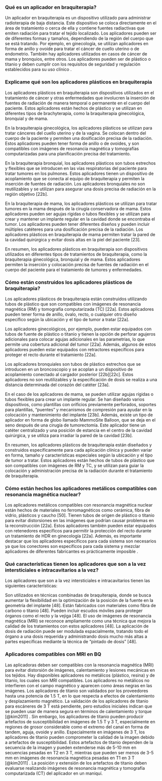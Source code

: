 ### Qué es un aplicador en braquiterapia?

Un aplicador en braquiterapia es un dispositivo utilizado para administrar radioterapia de baja distancia. Este dispositivo se coloca directamente en el área de tratamiento o cerca de ella y contiene fuentes radiactivas que emiten radiación para tratar el tejido localizado. Los aplicadores pueden ser de diferentes formas y tamaños, dependiendo de la región del cuerpo que se está tratando. Por ejemplo, en ginecología, se utilizan aplicadores en forma de anillo y ovoide para tratar el cáncer de cuello uterino o de endometrio. También hay aplicadores utilizados en casos de cáncer de mama y bronquios, entre otros. Los aplicadores pueden ser de plástico o titanio y deben cumplir con los requisitos de seguridad y regulación establecidos para su uso clínico .

### Explicame qué son los aplicadores plásticos en braquiterapia

Los aplicadores plásticos en braquiterapia son dispositivos utilizados en el tratamiento de cáncer y otras enfermedades que involucren la inserción de fuentes de radiación de manera temporal o permanente en el cuerpo del paciente. Estos aplicadores están hechos de plástico y se utilizan en diferentes tipos de brachyterapia, como la braquiterapia ginecológica, bronquial y de mama.

En la braquiterapia ginecológica, los aplicadores plásticos se utilizan para tratar cánceres del cuello uterino y de la vagina. Se colocan dentro del cuerpo de la paciente y permiten una dosificación precisa de la radiación. Estos aplicadores pueden tener forma de anillo o de ovoides, y son compatibles con imágenes de resonancia magnética y tomografías computarizadas para una planificación precisa del tratamiento.

En la braquiterapia bronquial, los aplicadores plásticos son tubos estrechos y flexibles que se introducen en las vías respiratorias del paciente para tratar tumores en los pulmones. Estos aplicadores tienen un dispositivo de acoplamiento que se conecta al equipo de braquiterapia y permiten la inserción de fuentes de radiación. Los aplicadores bronquiales no son reutilizables y se utilizan para asegurar una dosis precisa de radiación en la región objetivo \[22b\].

En la braquiterapia de mama, los aplicadores plásticos se utilizan para tratar tumores en la mama después de la cirugía conservadora de mama. Estos aplicadores pueden ser agujas rígidas o tubos flexibles y se utilizan para crear y mantener un implante regular en la cavidad donde se encontraba el tumor. Los aplicadores pueden tener diferentes diseños y pueden incluir múltiples catéteres para una dosificación precisa de la radiación. Los aplicadores plásticos en braquiterapia de mama permiten tratar la pared de la cavidad quirúrgica y evitar dosis altas en la piel del paciente \[23\].

En resumen, los aplicadores plásticos en braquiterapia son dispositivos utilizados en diferentes tipos de tratamientos de braquiterapia, como la braquiterapia ginecológica, bronquial y de mama. Estos aplicadores permiten la inserción y colocación precisa de fuentes de radiación en el cuerpo del paciente para el tratamiento de tumores y enfermedades.

### Cómo están construidos los aplicadores plásticos de braquiterapia?

Los aplicadores plásticos de braquiterapia están construidos utilizando tubos de plástico que son compatibles con imágenes de resonancia magnética (RM) y tomografía computarizada (TC) \[22a\]. Estos aplicadores pueden tener forma de anillo, óvalo, recto, o cualquier otro diseño específico según la ubicación y el tipo de tumor a tratar \[22a\].

Los aplicadores ginecológicos, por ejemplo, pueden estar equipados con tubos de fuente de plástico o titanio y tienen la opción de perforar agujeros adicionales para colocar agujas adicionales en las parametrias, lo que permite una cobertura adicional del tumor \[22a\]. Además, algunos de estos aplicadores pueden estar equipados con retractores específicos para proteger el recto durante el tratamiento \[22a\].

Los aplicadores bronquiales son tubos de plástico estrechos que se introducen en un broncoscopio y se acoplan a un dispositivo de acoplamiento conectado al cargador posterior \[22b\]\[22c\]. Estos aplicadores no son reutilizables y la especificación de dosis se realiza a una distancia determinada del corazón del catéter \[23a\].

En el caso de los aplicadores de mama, se pueden utilizar agujas rígidas o tubos flexibles para crear un implante regular. Se han diseñado varios dispositivos, como plantillas con orificios previamente perforados, soportes para plantillas, "puentes" y mecanismos de compresión para ayudar en la colocación y mantenimiento del implante \[23b\]. Además, existe un tipo de aplicador en forma de globo llamado MammoSite Balloon, que se deja en el seno después de una cirugía de tumorectomía. Este aplicador tiene un catéter centralizado y una posición de estancia en el centro de la cavidad quirúrgica, y se utiliza para irradiar la pared de la cavidad \[23b\].

En resumen, los aplicadores plásticos de braquiterapia están diseñados y construidos específicamente para cada aplicación clínica y pueden variar en forma, tamaño y características especiales según la ubicación y el tipo de tumor a tratar. Estos aplicadores están hechos de tubos de plástico que son compatibles con imágenes de RM y TC, y se utilizan para guiar la colocación y administración precisa de la radiación durante el tratamiento de braquiterapia.

### Cómo están hechos los aplicadores metálicos compatibles con resonancia magnética nuclear?

Los aplicadores metálicos compatibles con resonancia magnética nuclear están hechos de materiales no ferromagnéticos como cerámica, fibra de vidrio, plásticos y caucho \[50\]. Tienen tubos de origen de plástico o titanio para evitar distorsiones en las imágenes que podrían causar problemas en la reconstrucción \[22a\]. Estos aplicadores también pueden estar equipados con retenedores específicos para permitir la protección del recto durante un tratamiento de HDR en ginecología \[22a\]. Además, es importante destacar que los aplicadores específicos para cada sistema son necesarios ya que los conectores son específicos para cada sistema y mezclar aplicadores de diferentes fabricantes es prácticamente imposible .

### Qué características tienen los aplicadores que son a la vez intersticiales e intracavitarios a la vez?

Los aplicadores que son a la vez intersticiales e intracavitarios tienen las siguientes características:

Son utilizados en técnicas combinadas de braquiterapia, donde se busca aumentar la flexibilidad en la optimización de la posición de la fuente en la geometría del implante \[48\]. Están fabricados con materiales como fibra de carbono o titanio \[48\]. Pueden incluir escudos móviles para proteger órganos como el recto y la vejiga \[48\]. El uso de imágenes de resonancia magnética (MRI) se reconoce ampliamente como una técnica que mejora la calidad de los tratamientos con estos aplicadores \[48\]. La aplicación de dosis de radiación puede ser modulada espacialmente, tratando todo el órgano a una dosis requerida y administrando dosis mucho más altas a partes específicas mediante la técnica de "pintado de dosis" \[48\].

### Aplicadores compatibles con MRI en BQ

Las aplicadoras deben ser compatibles con la resonancia magnética (MRI) para evitar distorsión de imágenes, calentamiento y lesiones mecánicas en los tejidos. Hay disponibles aplicadores no metálicos (plástico, resina) y de titanio, los cuales son MRI compatibles. Los aplicadores no metálicos no interfieren con el campo magnético y aparecen como áreas negras en las imágenes. Los aplicadores de titanio son validados por los proveedores hasta una potencia de 1.5 T, en lo que respecta a efectos de calentamiento y desplazamiento magnético. La validación de los aplicadores de titanio para escáneres de 3 T está pendiente, pero estudios iniciales indican que se pueden usar de manera segura en términos de calentamiento y torque [@kim2011] . Sin embargo, los aplicadores de titanio pueden producir artefactos de susceptibilidad en imágenes de 1.5 T y 3 T, especialmente en regiones de grosor considerable como el extremo del canal en forma de tandem, aguja, ovoide y anillo. Especialmente en imágenes de 3 T, los aplicadores de titanio pueden comprometer la calidad de la imagen debido a artefactos de susceptibilidad. Estos artefactos de titanio dependen de la secuencia de la imagen y pueden extenderse más de 5-10 mm en secuencias pesadas en T2 en 3 T, mientras que pueden ser menos de 3-5 mm en imágenes de resonancia magnética pesadas en T1 en 3 T [@kim2011] . La posición y extensión de los artefactos de titanio deben evaluarse realizando imágenes de resonancia magnética y tomografía computarizada (CT) del aplicador en un maniquí.

